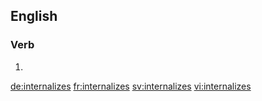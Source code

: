 ==English==

===Verb===
{{head|en}}

# {{en-third-person singular of|internalize}}

[[de:internalizes]]
[[fr:internalizes]]
[[sv:internalizes]]
[[vi:internalizes]]